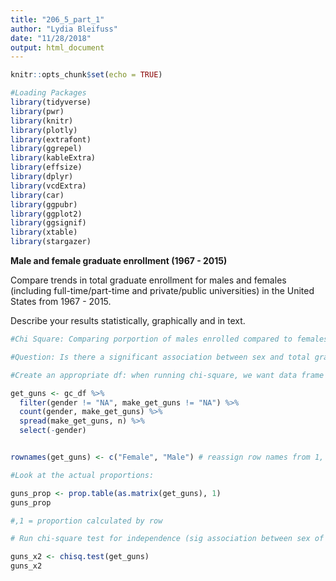 ```yaml
---
title: "206_5_part_1"
author: "Lydia Bleifuss"
date: "11/28/2018"
output: html_document
---
```


```r
knitr::opts_chunk$set(echo = TRUE)
```

```r
#Loading Packages
library(tidyverse)
library(pwr)
library(knitr)
library(plotly)
library(extrafont)
library(ggrepel)
library(kableExtra)
library(effsize)
library(dplyr)
library(vcdExtra)
library(car)
library(ggpubr)
library(ggplot2)
library(ggsignif)
library(xtable)
library(stargazer)
```

**Male and female graduate enrollment (1967 - 2015)** 

Compare trends in total graduate enrollment for males and females (including full-time/part-time and private/public universities) in the United States from 1967 - 2015.

Describe your results statistically, graphically and in text.

```r
#Chi Square: Comparing porportion of males enrolled compared to females

#Question: Is there a significant association between sex and total graduate enrollment in the U.S. from 1967 - 2015? 

#Create an appropriate df: when running chi-square, we want data frame that only contains counts

get_guns <- gc_df %>% 
  filter(gender != "NA", make_get_guns != "NA") %>% 
  count(gender, make_get_guns) %>% 
  spread(make_get_guns, n) %>% 
  select(-gender)


rownames(get_guns) <- c("Female", "Male") # reassign row names from 1, 2 to be more informative Female and Male

#Look at the actual proportions:

guns_prop <- prop.table(as.matrix(get_guns), 1)
guns_prop 

#,1 = proportion calculated by row 

# Run chi-square test for independence (sig association between sex of respondents and enrollment in graduate school?)

guns_x2 <- chisq.test(get_guns)
guns_x2

```


